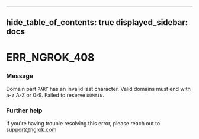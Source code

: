 

---
hide_table_of_contents: true
displayed_sidebar: docs
---


# ERR_NGROK_408

### Message
Domain part `PART` has an invalid last character. Valid domains must end with a-z A-Z or 0-9. Failed to reserve `DOMAIN`.

<ErrorDetails error="err_ngrok_408" />



### Further help
If you're having trouble resolving this error, please reach out to [support@ngrok.com](mailto:support@ngrok.com?subject=Help%20with%20ERR_NGROK_408)

